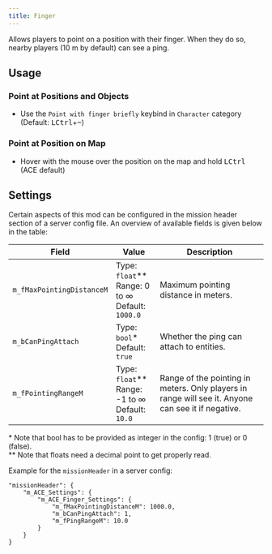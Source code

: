 ```yaml
---
title: Finger
---
```



<Integrated
  title="CEN - Tactical Ping"
  author="Kex"
/>

Allows players to point on a position with their finger. When they do so, nearby players (10 m by default) can see a ping.

## Usage

### Point at Positions and Objects

- Use the `Point with finger briefly` keybind in `Character` category (Default: <kbd>LCtrl</kbd>+<kbd>~</kbd>)

### Point at Position on Map

- Hover with the mouse over the position on the map and hold <kbd>LCtrl</kbd> (ACE default)

## Settings

Certain aspects of this mod can be configured in the mission header section of a server config file. An overview of available fields is given below in the table:

| Field                                 | Value                | Description                                        |
| ------------------------------------- | -------------------- | -------------------------------------------------- |
| `m_fMaxPointingDistanceM`             | Type: `float`**<br />Range: 0 to ∞<br />Default: `1000.0` | Maximum pointing distance in meters. |
| `m_bCanPingAttach`                    | Type: `bool`*<br />Default: `true` | Whether the ping can attach to entities. |
| `m_fPointingRangeM`                   | Type: `float`**<br />Range: -1 to ∞<br />Default: `10.0` | Range of the pointing in meters. Only players in range will see it. Anyone can see it if negative. |

\* Note that bool has to be provided as integer in the config: 1 (true) or 0 (false).<br />
\*\* Note that floats need a decimal point to get properly read.

Example for the `missionHeader` in a server config:
```
"missionHeader": {
    "m_ACE_Settings": {
        "m_ACE_Finger_Settings": {
            "m_fMaxPointingDistanceM": 1000.0,
            "m_bCanPingAttach": 1,
            "m_fPingRangeM": 10.0
        }
    }
}
```
